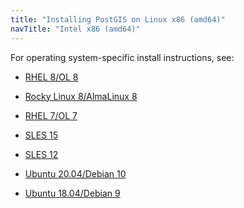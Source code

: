 ```yaml
---
title: "Installing PostGIS on Linux x86 (amd64)"
navTitle: "Intel x86 (amd64)"
---
```


For operating system-specific install instructions, see:

  - [RHEL 8/OL 8](01_pstgis_rhel8_x86) 

  - [Rocky Linux 8/AlmaLinux 8](02_postgis_other_linux8_x86)
  - [RHEL 7/OL 7](03_postgis_rhel7_x86)
  - [SLES 15](05_postgis_sles15_x86)
  - [SLES 12](06_postgis_sles12_x86)
  - [Ubuntu 20.04/Debian 10](07_postgis_ubuntu20_deb10_x86)
  - [Ubuntu 18.04/Debian 9](08_postgis_ubuntu18_deb9_x86)

